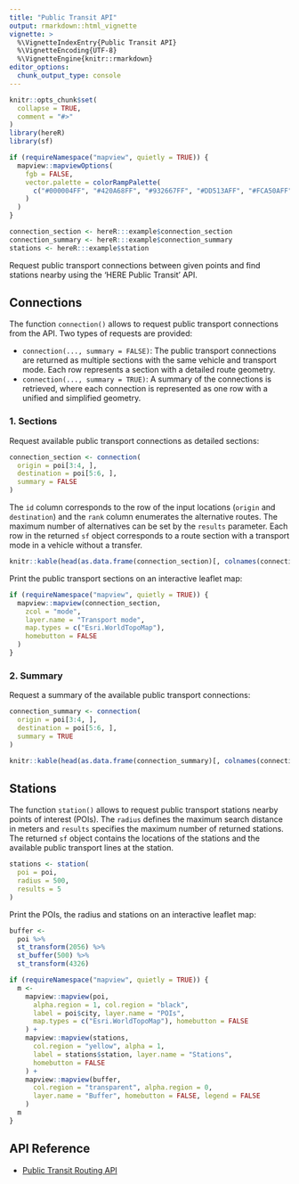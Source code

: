 ```yaml
---
title: "Public Transit API"
output: rmarkdown::html_vignette
vignette: >
  %\VignetteIndexEntry{Public Transit API}
  %\VignetteEncoding{UTF-8}
  %\VignetteEngine{knitr::rmarkdown}
editor_options:
  chunk_output_type: console
---
```


```r
knitr::opts_chunk$set(
  collapse = TRUE,
  comment = "#>"
)
library(hereR)
library(sf)

if (requireNamespace("mapview", quietly = TRUE)) {
  mapview::mapviewOptions(
    fgb = FALSE,
    vector.palette = colorRampPalette(
      c("#000004FF", "#420A68FF", "#932667FF", "#DD513AFF", "#FCA50AFF", "#FCFFA4FF")
    )
  )
}

connection_section <- hereR:::example$connection_section
connection_summary <- hereR:::example$connection_summary
stations <- hereR:::example$station
```

Request public transport connections between given points and find stations nearby using the 'HERE Public Transit' API.

## Connections

The function `connection()` allows to request public transport connections from the API. Two types of requests are provided:

- `connection(..., summary = FALSE)`: The public transport connections are returned as multiple sections with the same vehicle and transport mode. Each row represents a section with a detailed route geometry.
- `connection(..., summary = TRUE)`: A summary of the connections is retrieved, where each connection is represented as one row with a unified and simplified geometry.

### 1. Sections

Request available public transport connections as detailed sections:

```r
connection_section <- connection(
  origin = poi[3:4, ],
  destination = poi[5:6, ],
  summary = FALSE
)
```

The `id` column corresponds to the row of the input locations (`origin` and `destination`) and the `rank` column enumerates the alternative routes. The maximum number of alternatives can be set by the `results` parameter. Each row in the returned `sf` object corresponds to a route section with a transport mode in a vehicle without a transfer.

```r
knitr::kable(head(as.data.frame(connection_section)[, colnames(connection_section) != "geometry"]), format = "html")
```

Print the public transport sections on an interactive leaflet map:

```r
if (requireNamespace("mapview", quietly = TRUE)) {
  mapview::mapview(connection_section,
    zcol = "mode",
    layer.name = "Transport mode",
    map.types = c("Esri.WorldTopoMap"),
    homebutton = FALSE
  )
}
```

### 2. Summary

Request a summary of the available public transport connections:

```r
connection_summary <- connection(
  origin = poi[3:4, ],
  destination = poi[5:6, ],
  summary = TRUE
)
```

```r
knitr::kable(head(as.data.frame(connection_summary)[, colnames(connection_summary) != "geometry"]), format = "html")
```

## Stations

The function `station()` allows to request public transport stations nearby points of interest (POIs). The `radius` defines the maximum search distance in meters and `results` specifies the maximum number of returned stations. The returned `sf` object contains the locations of the stations and the available public transport lines at the station.

```r
stations <- station(
  poi = poi,
  radius = 500,
  results = 5
)
```

Print the POIs, the radius and stations on an interactive leaflet map:

```r
buffer <-
  poi %>%
  st_transform(2056) %>%
  st_buffer(500) %>%
  st_transform(4326)

if (requireNamespace("mapview", quietly = TRUE)) {
  m <-
    mapview::mapview(poi,
      alpha.region = 1, col.region = "black",
      label = poi$city, layer.name = "POIs",
      map.types = c("Esri.WorldTopoMap"), homebutton = FALSE
    ) +
    mapview::mapview(stations,
      col.region = "yellow", alpha = 1,
      label = stations$station, layer.name = "Stations",
      homebutton = FALSE
    ) +
    mapview::mapview(buffer,
      col.region = "transparent", alpha.region = 0,
      layer.name = "Buffer", homebutton = FALSE, legend = FALSE
    )
  m
}
```

## API Reference

- [Public Transit Routing API](https://www.here.com/docs/bundle/public-transit-api-developer-guide/page/README.html)
